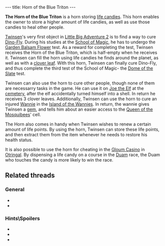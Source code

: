 ---
title: Horn of the Blue Triton
---

{{twinsunica import}}{{Infobox Item
 |image=Triton.gif
 |type=reward
 |critical=yes
 |magical=yes
 |unique=yes
 |lba1=
 |lba2=yes
 |upgrades=no
 |rowposition=1
 |columnposition=4
 |effect=stores life
 |effectamount=all
 |purpose=Healing
 |combattype=none
 |powerlevel=all
 |rate=medium
 |range=short
 |damage=none
}}

'''The Horn of the Blue Triton''' is a horn storing [[life candies]]. This horn enables the owner to store a higher amount of life candies, as well as use those candies to heal other people.

[[Twinsen]]'s very first object in [[Little Big Adventure 2]] is to find a way to cure [[Dino-Fly]]. During his studies at the [[School of Magic]], he has to undergo the [[Garden Balsam Flower]] test. As a reward for completing the test, Twinsen receives the Horn of the Blue Triton, which is half-empty when he receives it. Twinsen can fill the horn using life candies he finds around the planet, as well as with a [[clover leaf]]. With this horn, Twinsen can finally cure Dino-Fly, and thus complete the third test of the School of Magic- the [[Dome of the Slate]] test.

Twinsen can also use the horn to cure other people, though none of them are necessarry tasks in the game. He can use it on [[Joe the Elf]] at the [[cemetery]], after the elf accidentally turned himself into a shell. In return he receives 3 clover leaves. Additionally, Twinsen can use the horn to cure an injured [[Wannie]] in the [[Island of the Wannies]]. In return, the wannie gives Twinsen a [[gem]], and tells him about an easier access to the [[Astrid|Queen of the Mosquibees]]' cell.

The Horn also comes in handy when Twinsen wishes to renew a certain amount of life points. By using the horn, Twinsen can store these life points, and then extract them from the item whenever he needs to restore his health status.

It is also possible to use the horn for cheating in the [[Gloum Casino]] in [[Otringal]]. By dispensing a life candy on a course in the [[Duam]] race, the Duam who touches the candy is more likely to win the race.

==Related threads==
===General===
* {{thread|id=6289|title=Favourite Horn}}
* {{thread|id=6092|title=How many people did you heal?}}

===Hints\Spoilers===
* {{thread|id=10385|title=every point of interest i could find (lba2) that isnt on this site, that needs to be!}}
* {{thread|id=2522|title=Otringal Casino}}
* {{thread|id=2534|title=Dog races.}}
